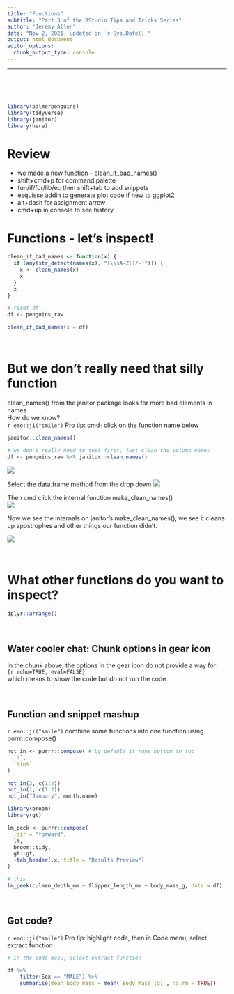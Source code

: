 ```yaml
---
title: "Functions"
subtitle: "Part 3 of the RStudio Tips and Tricks Series"
author: "Jeremy Allen"
date: "Nov 2, 2021, updated on `r Sys.Date()`"
output: html_document
editor_options: 
  chunk_output_type: console
---
```

---

<br>  
<br>  

```r

library(palmerpenguins)
library(tidyverse)
library(janitor)
library(here)

```

# Review

- we made a new function - clean_if_bad_names()
- shift+cmd+p for command palette
- fun/if/for/lib/ec then shift+tab to add snippets
- esquisse addin to generate plot code if new to ggplot2
- alt+dash for assignment arrow 
- cmd+up in console to see history

# Functions - let's inspect!

```r

clean_if_bad_names <- function(x) {
  if (any(str_detect(names(x), "[\\sA-Z()/-]"))) {
    x <- clean_names(x)
    x
  }
  x
}

# reset df
df <- penguins_raw

clean_if_bad_names(x = df)

```

<br>

# But we don't really need that silly function

clean_names() from the janitor package looks for more bad elements in names\
How do we know?\
`r emo::ji("smile")` Pro tip: cmd+click on the function name below

```r

janitor::clean_names()

```


```r

# we don't really need to test first, just clean the column names
df <- penguins_raw %>% janitor::clean_names()

```

![](images/inspect1.png)\

Select the data.frame method from the drop down ![](images/inspect2.png)

Then cmd click the internal function make_clean_names()\
![](images/inspect3.png)

Now we see the internals on janitor's make_clean_names(), we see it cleans up apostrophes and other things our function didn't.\

![](images/inspect4.png)

<br>

# What other functions do you want to inspect?

```r

dplyr::arrange()

```

<br>

## Water cooler chat: Chunk options in gear icon

In the chunk above, the options in the gear icon do not provide a way for:\
`{r echo=TRUE, eval=FALSE}`\
which means to show the code but do not run the code.

<br>

## Function and snippet mashup
`r emo::ji("smile")` combine some functions into one function using purrr::compose()  

```r

not_in <- purrr::compose( # by default it runs bottom to top
  `!`,
  `%in%`
)

```


```r

not_in(3, c(1:2))
not_in(1, c(1:2))
not_in("January", month.name)

```

```r
library(broom)
library(gt)

lm_peek <- purrr::compose(
  .dir = "forward",
  lm,
  broom::tidy,
  gt::gt,
  ~tab_header(.x, title = "Results Preview")
)

# this
lm_peek(culmen_depth_mm ~ flipper_length_mm + body_mass_g, data = df)

```

<br>  

## Got code?
`r emo::ji("smile")` Pro tip: highlight code, then in Code menu, select extract function
```r

# in the code menu, select extract function

df %>% 
    filter(Sex == "MALE") %>% 
    summarise(mean_body_mass = mean(`Body Mass (g)`, na.rm = TRUE))

```


